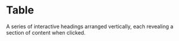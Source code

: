 # Table
A series of interactive headings arranged vertically, each revealing a section of content when clicked.




